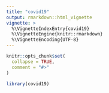 ```yaml
---
title: "covid19"
output: rmarkdown::html_vignette
vignette: >
  %\VignetteIndexEntry{covid19}
  %\VignetteEngine{knitr::rmarkdown}
  %\VignetteEncoding{UTF-8}
---
```


```r
knitr::opts_chunk$set(
  collapse = TRUE,
  comment = "#>"
)
```

```r
library(covid19)
```
